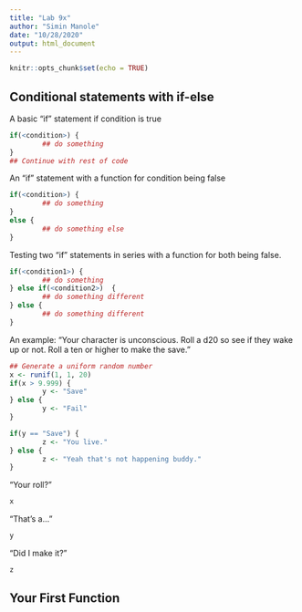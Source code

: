 ```yaml
---
title: "Lab 9x"
author: "Simin Manole"
date: "10/28/2020"
output: html_document
---
```


```r
knitr::opts_chunk$set(echo = TRUE)
```

## Conditional statements with if-else
A basic "if" statement if condition is true
```r
if(<condition>) {
        ## do something
} 
## Continue with rest of code
```

An "if" statement with a function for condition being false
```r
if(<condition>) {
        ## do something
} 
else {
        ## do something else
}
```

Testing two "if" statements in series with a function for both being false.
```r
if(<condition1>) {
        ## do something
} else if(<condition2>)  {
        ## do something different
} else {
        ## do something different
}
```

An example:
  "Your character is unconscious. Roll a d20 so see if they wake up or not. Roll a ten or higher to make the save."
```r
## Generate a uniform random number
x <- runif(1, 1, 20)  
if(x > 9.999) {
        y <- "Save"
} else {
        y <- "Fail"
}

if(y == "Save") {
        z <- "You live."
} else {
        z <- "Yeah that's not happening buddy."
}
```

"Your roll?"
```r
x
```

"That's a..." 
```r
y
```

"Did I make it?"
```r
z
```

## Your First Function
